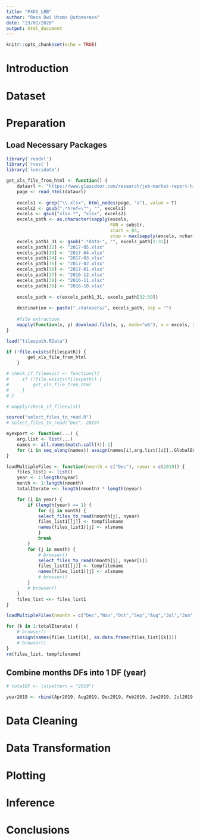 ```yaml
---
title: "P4DS_LBB"
author: "Reza Dwi Utomo @utomoreza"
date: "23/01/2020"
output: html_document
---
```


```r
knitr::opts_chunk$set(echo = TRUE)
```

# Introduction

# Dataset

# Preparation

## Load Necessary Packages

```r
library('readxl')
library('rvest')
library('lubridate')
```

```r
get_xls_file_from_html <- function() {
    dataurl <- "https://www.glassdoor.com/research/job-market-report-historical/"
    page <- read_html(dataurl)
    
    excels1 <- grep("\\.xlsx", html_nodes(page, "a"), value = T)
    excels2 <- gsub(".*href=\"", "", excels1)
    excels <- gsub("xlsx.*", "xlsx", excels2)
    excels_path <- as.character(sapply(excels,
                                       FUN = substr,
                                       start = 64,
                                       stop = max(sapply(excels, nchar))))
    excels_path1_31 <- gsub(".*data-", "", excels_path[1:31])
    excels_path[32] <- "2017-05.xlsx"
    excels_path[33] <- "2017-04.xlsx"
    excels_path[34] <- "2017-03.xlsx"
    excels_path[35] <- "2017-02.xlsx"
    excels_path[36] <- "2017-01.xlsx"
    excels_path[37] <- "2016-12.xlsx"
    excels_path[38] <- "2016-11.xlsx"
    excels_path[39] <- "2016-10.xlsx"
    
    excels_path <- c(excels_path1_31, excels_path[32:39])
    
    destination <- paste("./datasets/", excels_path, sep = "")
    
    #file extraction
    mapply(function(x, y) download.file(x, y, mode="wb"), x = excels, y = destination)
}
```

```r
load("filespath.RData")

if (!file.exists(filespath)) {
        get_xls_file_from_html
    }

# check_if_fileexist <- function(){
#     if (!file.exists(filespath)) {
#         get_xls_file_from_html
#     }
# }

# mapply(check_if_fileexist)
```

```r
source("select_files_to_read.R")
# select_files_to_read("Dec", 2019)

myexport <- function(...) {
    arg.list <- list(...)
    names <- all.names(match.call())[-1]
    for (i in seq_along(names)) assign(names[i],arg.list[[i]],.GlobalEnv)
}

loadMultipleFiles <- function(nmonth = c("Dec"), nyear = c(2019)) {
    files_list1 <- list()
    year <- 1:length(nyear)
    month <- 1:length(nmonth)
    totalIterate <<- length(nmonth) * length(nyear)

    for (i in year) {
        if (length(year) == 1) {
            for (j in month) {
            select_files_to_read(nmonth[j], nyear)
            files_list1[[j]] <- tempfilename
            names(files_list1)[j] <- xlsname
            }
            break
        }
        for (j in month) {
            # browser()
            select_files_to_read(nmonth[j], nyear[i])
            files_list1[[j]] <- tempfilename
            names(files_list1)[j] <- xlsname
            # browser()
        }
        # browser()
    }
    files_list <<- files_list1
}
```

```r
loadMultipleFiles(nmonth = c("Dec","Nov","Oct","Sep","Aug","Jul","Jun","May","Apr","Mar","Feb","Jan"))

for (k in 1:totalIterate) {
    # browser()
    assign(names(files_list)[k], as.data.frame(files_list[[k]]))
    # browser()
}
rm(files_list, tempfilename)
```

## Combine months DFs into 1 DF (year)
```r
# totalDF <- ls(pattern = "2019")

year2019 <- rbind(Apr2019, Aug2019, Dec2019, Feb2019, Jan2019, Jul2019, Jun2019, Mar2019, May2019, Nov2019, Oct2019, Sep2019)
```

# Data Cleaning

# Data Transformation

# Plotting

# Inference

# Conclusions
